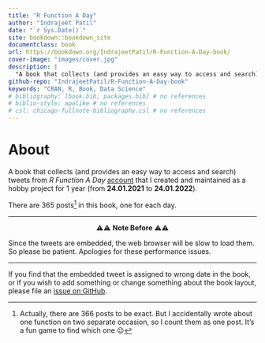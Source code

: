 ```yaml
--- 
title: "R Function A Day"
author: "Indrajeet Patil"
date: "`r Sys.Date()`"
site: bookdown::bookdown_site
documentclass: book
url: https://bookdown.org/IndrajeetPatil/R-Function-A-Day-book/
cover-image: "images/cover.jpg"
description: |
  "A book that collects (and provides an easy way to access and search) tweets from *R Function A Day* [account](https://twitter.com/rfunctionaday) that I created and maintained as a hobby project for 1 year (from 24.01.2021 to 24.01.2022)."
github-repo: "IndrajeetPatil/R-Function-A-Day-book"
keywords: "CRAN, R, Book, Data Science"
# bibliography: [book.bib, packages.bib] # no references
# biblio-style: apalike # no references
# csl: chicago-fullnote-bibliography.csl # no references
---
```


# About {-}

A book that collects (and provides an easy way to access and search) tweets from *R Function A Day* [account](https://twitter.com/rfunctionaday) that I created and maintained as a hobby project for 1 year (from **24.01.2021** to **24.01.2022**).

There are 365 posts^[Actually, there are 366 posts to be exact. But I accidentally wrote about one function on two separate occasion, so I count them as one post. It's a fun game to find which one 😉] in this book, one for each day. 

---

<p align="center"> ⚠️⚠️  <b>Note Before</b>  ⚠️⚠️ </p>

Since the tweets are embedded, the web browser will be slow to load them. So please be patient.
Apologies for these performance issues.

---

If you find that the embedded tweet is assigned to wrong date in the book, or if you wish to add something or change something about the book layout, please file an [issue on GitHub](https://github.com/IndrajeetPatil/R-Function-A-Day-book/issues).
